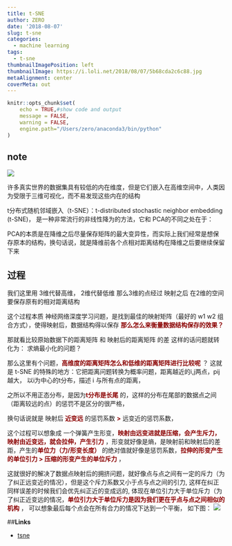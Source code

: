 ```yaml
---
title: t-SNE
author: ZERO
date: '2018-08-07'
slug: t-sne
categories:
  - machine learning
tags:
  - t-sne
thumbnailImagePosition: left
thumbnailImage: https://i.loli.net/2018/08/07/5b68cda2c6c88.jpg
metaAlignment: center
coverMeta: out
---
```


```r
knitr::opts_chunk$set(
	echo = TRUE,#show code and output
	message = FALSE,
	warning = FALSE,
	engine.path="/Users/zero/anaconda3/bin/python"
)
```

## note

![](https://i.loli.net/2018/08/07/5b68cda2c6c88.jpg)


许多真实世界的数据集具有较低的内在维度，但是它们嵌入在高维空间中，人类因为受限于三维可视化，而不易发现这些内在的结构

t分布式随机邻域嵌入（t-SNE）：t-distributed stochastic neighbor embedding (t-SNE)， 是一种非常流行的非线性降为的方法，它和 PCA的不同之处在于：

PCA的本质是在降维之后尽量保存矩阵的最大变异性，而实际上我们经常是想保存原本的结构，换句话说，就是降维前各个点相对距离结构在降维之后要继续保留下来

## 过程

我们这里用 3维代替高维， 2维代替低维
那么3维的点经过 映射之后 在2维的空间 要保存原有的相对距离结构

这个过程本质 神经网络深度学习问题，是找到最佳的映射矩阵（最好的 w1 w2 组合方式），使得映射后，数据结构得以保存
<strong style="color: darkred;">那么怎么来衡量数据结构保存的效果？</strong> 

那就看比较原始数据下的距离矩阵 和 映射后的距离矩阵 的差
这样的话问题就转化为： 求熵最小化的问题？

那么这里有个问题，<strong style="color: darkred;">高维度的距离矩阵怎么和低维的距离矩阵进行比较呢</strong> ？
这就是 t-SNE 的特殊的地方：它把距离问题转换为概率问题，距离越近的i,j两点，pij越大， 以i为中心的t分布，描述 i 与所有点的距离，

之所以不用正态分布，是因为<strong style="color: darkred;">t分布是长尾</strong> 的，这样的分布在尾部的数据点之间（距离较远的点）的惩罚不是区分的很严格，

换句话说就是 映射后 <strong style="color: darkred;">近变远</strong> 的惩罚系数 <strong style="color: darkred;">></strong>  远变近的惩罚系数，

这个过程可以想象成 一个弹簧产生形变，<strong style="color: darkred;">映射由远变进就是压缩，会产生斥力，映射由近变远，就会拉伸，产生引力</strong> ，形变就好像是熵，是映射前和映射后的差距，产生的<strong style="color: darkred;">单位力（力/形变长度）</strong> 的绝对值就好像是惩罚系数，<strong style="color: darkred;">拉伸的形变产生的单位引力 > 压缩的形变产生的单位斥力</strong> ，

这就很好的解决了数据点映射后的拥挤问题，就好像点与点之间有一定的斥力（为了纠正远变近的情况），但是这个斥力系数又小于点与点之间的引力, 这样在纠正同样误差的时候我们会优先纠正近的变成远的, 体现在单位引力大于单位斥力（为了纠正近变远的情况，<strong style="color: darkred;">单位引力大于单位斥力是因为我们更在乎点与点之间相似的机构</strong> ， 可以想象最后每个点会在所有合力的情况下达到一个平衡， 如下图：
![](https://i.loli.net/2018/08/07/5b68d420282ec.jpg)



##**Links**

- [tsne](https://www.oreilly.com/learning/an-illustrated-introduction-to-the-t-sne-algorithm)